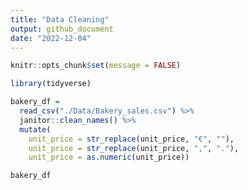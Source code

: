 ```yaml
---
title: "Data Cleaning"
output: github_document
date: "2022-12-04"
---
```


```r
knitr::opts_chunk$set(message = FALSE)

library(tidyverse)
```

```r
bakery_df =
  read_csv("./Data/Bakery_sales.csv") %>% 
  janitor::clean_names() %>% 
  mutate(
    unit_price = str_replace(unit_price, "€", ""),
    unit_price = str_replace(unit_price, ",", "."),
    unit_price = as.numeric(unit_price))

bakery_df
```

